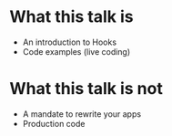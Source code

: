 # What this talk is

- An introduction to Hooks
- Code examples (live coding)

# What this talk is not

- A mandate to rewrite your apps
- Production code
